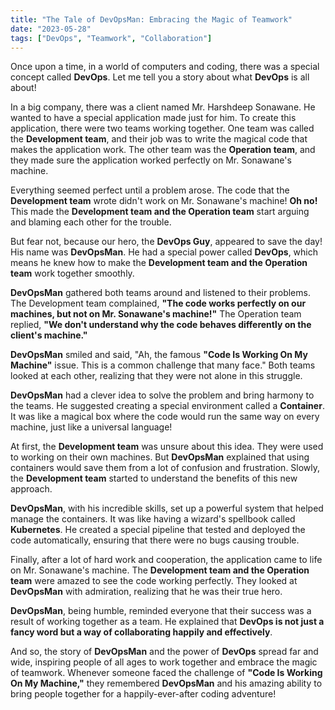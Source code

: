 ```yaml
---
title: "The Tale of DevOpsMan: Embracing the Magic of Teamwork"
date: "2023-05-28"
tags: ["DevOps", "Teamwork", "Collaboration"]
---
```


<CustomImage
  src="https://raw.githubusercontent.com/prasad89/blogposts/main/images/devops.jpg"
  alt="DevOps"
/>

Once upon a time, in a world of computers and coding, there was a special concept called **DevOps**. Let me tell you a story about what **DevOps** is all about!

In a big company, there was a client named Mr. Harshdeep Sonawane. He wanted to have a special application made just for him. To create this application, there were two teams working together. One team was called the **Development team**, and their job was to write the magical code that makes the application work. The other team was the **Operation team**, and they made sure the application worked perfectly on Mr. Sonawane's machine.

Everything seemed perfect until a problem arose. The code that the **Development team** wrote didn't work on Mr. Sonawane's machine! **Oh no!** This made the **Development team and the Operation team** start arguing and blaming each other for the trouble.

<CustomImage
  src="https://raw.githubusercontent.com/prasad89/blogposts/main/images/fight.jpg"
  alt="Fight"
/>

But fear not, because our hero, the **DevOps Guy**, appeared to save the day! His name was **DevOpsMan**. He had a special power called **DevOps**, which means he knew how to make the **Development team and the Operation team** work together smoothly.

**DevOpsMan** gathered both teams around and listened to their problems. The Development team complained, **"The code works perfectly on our machines, but not on Mr. Sonawane's machine!"** The Operation team replied, **"We don't understand why the code behaves differently on the client's machine."**

**DevOpsMan** smiled and said, "Ah, the famous **"Code Is Working On My Machine"** issue. This is a common challenge that many face." Both teams looked at each other, realizing that they were not alone in this struggle.

<CustomImage
  src="https://raw.githubusercontent.com/prasad89/blogposts/main/images/works-on-my-machine.jpg"
  alt="Works on my machine"
/>

**DevOpsMan** had a clever idea to solve the problem and bring harmony to the teams. He suggested creating a special environment called a **Container**. It was like a magical box where the code would run the same way on every machine, just like a universal language!

At first, the **Development team** was unsure about this idea. They were used to working on their own machines. But **DevOpsMan** explained that using containers would save them from a lot of confusion and frustration. Slowly, the **Development team** started to understand the benefits of this new approach.

**DevOpsMan**, with his incredible skills, set up a powerful system that helped manage the containers. It was like having a wizard's spellbook called **Kubernetes**. He created a special pipeline that tested and deployed the code automatically, ensuring that there were no bugs causing trouble.

Finally, after a lot of hard work and cooperation, the application came to life on Mr. Sonawane's machine. The **Development team and the Operation team** were amazed to see the code working perfectly. They looked at **DevOpsMan** with admiration, realizing that he was their true hero.

**DevOpsMan**, being humble, reminded everyone that their success was a result of working together as a team. He explained that **DevOps is not just a fancy word but a way of collaborating happily and effectively**.

And so, the story of **DevOpsMan** and the power of **DevOps** spread far and wide, inspiring people of all ages to work together and embrace the magic of teamwork. Whenever someone faced the challenge of **"Code Is Working On My Machine,"** they remembered **DevOpsMan** and his amazing ability to bring people together for a happily-ever-after coding adventure!
